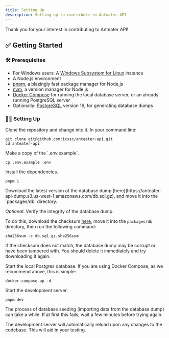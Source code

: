 ```yaml
---
title: Setting Up
description: Setting up to contribute to Anteater API
---
```



Thank you for your interest in contributing to Anteater API!

## ✅ Getting Started

### 🛠️ Prerequisites

- For Windows users: A [Windows Subsystem for Linux](https://learn.microsoft.com/en-us/windows/wsl/install) instance
- A Node.js environment
- [pnpm](https://pnpm.io/installation), a blazingly fast package manager for Node.js
- [nvm](https://github.com/nvm-sh/nvm?tab=readme-ov-file#install--update-script), a version manager for Node.js
- [Docker Compose](https://docs.docker.com/compose/install/) for running the local database server, or an already running PostgreSQL server
- Optionally: [PostgreSQL](https://www.postgresql.org/download/) version 16, for generating database dumps

### 🧑‍💻 Setting Up

<Steps>

<Step>
Clone the repository and change into it. In your command line:

   ```shell
   git clone git@github.com:icssc/anteater-api.git
   cd anteater-api
   ```
</Step>

<Step>
Make a copy of the `.env.example`.

   ```shell
   cp .env.example .env
   ```
</Step>

<Step>
Install the dependencies.

   ```shell
   pnpm i
   ```
</Step>

<Step>
Download the latest version of the database dump [here](https://anteater-api-dump.s3.us-west-1.amazonaws.com/db.sql.gz), and move it into the `packages/db` directory.

   _Optional_: Verify the integrity of the database dump.

   To do this, download the checksum [here](https://anteater-api-dump.s3.us-west-1.amazonaws.com/db.sql.gz.sha256sum), move it into the `packages/db` directory, then run the following command:

   ```shell
   sha256sum -c db.sql.gz.sha256sum
   ```

   If the checksum does not match, the database dump may be corrupt or have been tampered with. You should delete it immediately and try downloading it again.
</Step>

<Step>
Start the local Postgres database. If you are using Docker Compose, as we recommend above, this is simple:

   ```shell
   docker-compose up -d
   ```
</Step>

<Step>
Start the development server.

   ```shell
   pnpm dev
   ```

   The process of database seeding (importing data from the database dump) can take a while. If at first this fails, wait a few minutes before trying again.

   The development server will automatically reload upon any changes to the codebase. This will aid in your testing.
</Step>

</Steps>